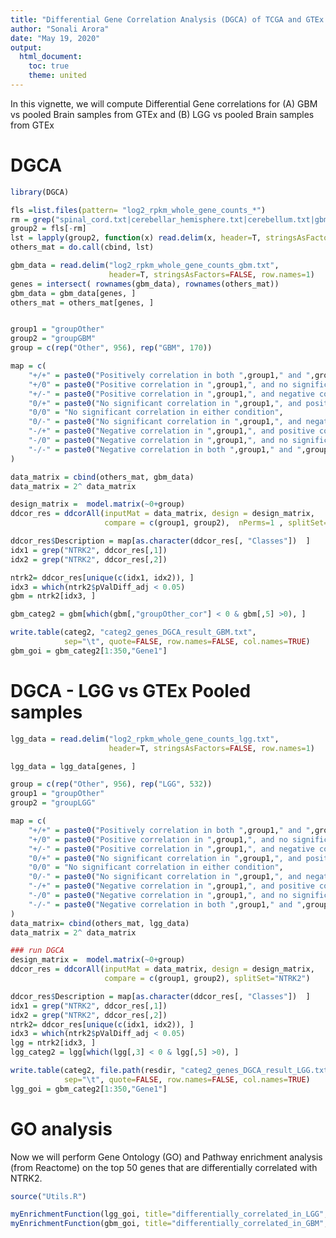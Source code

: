 ---
title: "Differential Gene Correlation Analysis (DGCA) of TCGA and GTEx data"
author: "Sonali Arora"
date: "May 19, 2020"
output: 
  html_document:
    toc: true
    theme: united
---

In this vignette, we will compute Differential Gene correlations for  (A) GBM vs pooled Brain samples from GTEx and (B)  LGG vs pooled Brain samples from GTEx


# DGCA

```{r download }
library(DGCA)

fls =list.files(pattern= "log2_rpkm_whole_gene_counts_*")
rm = grep("spinal_cord.txt|cerebellar_hemisphere.txt|cerebellum.txt|gbm.txt|lgg.txt", fls)          
group2 = fls[-rm]
lst = lapply(group2, function(x) read.delim(x, header=T, stringsAsFactors=FALSE, row.names=1))
others_mat = do.call(cbind, lst)

gbm_data = read.delim("log2_rpkm_whole_gene_counts_gbm.txt", 
                      header=T, stringsAsFactors=FALSE, row.names=1)
genes = intersect( rownames(gbm_data), rownames(others_mat))
gbm_data = gbm_data[genes, ]
others_mat = others_mat[genes, ]


group1 = "groupOther"
group2 = "groupGBM"
group = c(rep("Other", 956), rep("GBM", 170))

map = c(
    "+/+" = paste0("Positively correlation in both ",group1," and ",group2),
    "+/0" = paste0("Positive correlation in ",group1,", and no significant correlation in ",group2),
    "+/-" = paste0("Positive correlation in ",group1,", and negative correlation in ",group2),
    "0/+" = paste0("No significant correlation in ",group1,", and positive correlation in ",group2),
    "0/0" = "No significant correlation in either condition",
    "0/-" = paste0("No significant correlation in ",group1,", and negative correlation in ",group2),
    "-/+" = paste0("Negative correlation in ",group1,", and positive correlation in ",group2),
    "-/0" = paste0("Negative correlation in ",group1,", and no significant correlation in ",group2),
    "-/-" = paste0("Negative correlation in both ",group1," and ",group2)
)

data_matrix = cbind(others_mat, gbm_data)
data_matrix = 2^ data_matrix

design_matrix =  model.matrix(~0+group)
ddcor_res = ddcorAll(inputMat = data_matrix, design = design_matrix,
                     compare = c(group1, group2),  nPerms=1 , splitSet="NTRK2")

ddcor_res$Description = map[as.character(ddcor_res[, "Classes"])  ]
idx1 = grep("NTRK2", ddcor_res[,1])
idx2 = grep("NTRK2", ddcor_res[,2])

ntrk2= ddcor_res[unique(c(idx1, idx2)), ]
idx3 = which(ntrk2$pValDiff_adj < 0.05)
gbm = ntrk2[idx3, ]

gbm_categ2 = gbm[which(gbm[,"groupOther_cor"] < 0 & gbm[,5] >0), ]

write.table(categ2, "categ2_genes_DGCA_result_GBM.txt", 
            sep="\t", quote=FALSE, row.names=FALSE, col.names=TRUE)
gbm_goi = gbm_categ2[1:350,"Gene1"]

```


# DGCA - LGG vs GTEx Pooled samples

```{r}
lgg_data = read.delim("log2_rpkm_whole_gene_counts_lgg.txt", 
                      header=T, stringsAsFactors=FALSE, row.names=1)

lgg_data = lgg_data[genes, ]

group = c(rep("Other", 956), rep("LGG", 532))
group1 = "groupOther"
group2 = "groupLGG"

map = c(
    "+/+" = paste0("Positively correlation in both ",group1," and ",group2),
    "+/0" = paste0("Positive correlation in ",group1,", and no significant correlation in ",group2),
    "+/-" = paste0("Positive correlation in ",group1,", and negative correlation in ",group2),
    "0/+" = paste0("No significant correlation in ",group1,", and positive correlation in ",group2),
    "0/0" = "No significant correlation in either condition",
    "0/-" = paste0("No significant correlation in ",group1,", and negative correlation in ",group2),
    "-/+" = paste0("Negative correlation in ",group1,", and positive correlation in ",group2),
    "-/0" = paste0("Negative correlation in ",group1,", and no significant correlation in ",group2),
    "-/-" = paste0("Negative correlation in both ",group1," and ",group2)
)
data_matrix= cbind(others_mat, lgg_data)
data_matrix = 2^ data_matrix

### run DGCA
design_matrix =  model.matrix(~0+group)
ddcor_res = ddcorAll(inputMat = data_matrix, design = design_matrix,
                     compare = c(group1, group2), splitSet="NTRK2")

ddcor_res$Description = map[as.character(ddcor_res[, "Classes"])  ]
idx1 = grep("NTRK2", ddcor_res[,1])
idx2 = grep("NTRK2", ddcor_res[,2])
ntrk2= ddcor_res[unique(c(idx1, idx2)), ]
idx3 = which(ntrk2$pValDiff_adj < 0.05)
lgg = ntrk2[idx3, ]
lgg_categ2 = lgg[which(lgg[,3] < 0 & lgg[,5] >0), ]

write.table(categ2, file.path(resdir, "categ2_genes_DGCA_result_LGG.txt"), 
            sep="\t", quote=FALSE, row.names=FALSE, col.names=TRUE)
lgg_goi = gbm_categ2[1:350,"Gene1"]


```



# GO analysis 

Now we will perform Gene Ontology (GO) and Pathway enrichment analysis (from Reactome)
on the top 50 genes that are differentially correlated with NTRK2.

```{r}
source("Utils.R")

myEnrichmentFunction(lgg_goi, title="differentially_correlated_in_LGG", resdir=getwd())
myEnrichmentFunction(gbm_goi, title="differentially_correlated_in_GBM", resdir=getwd())

````

